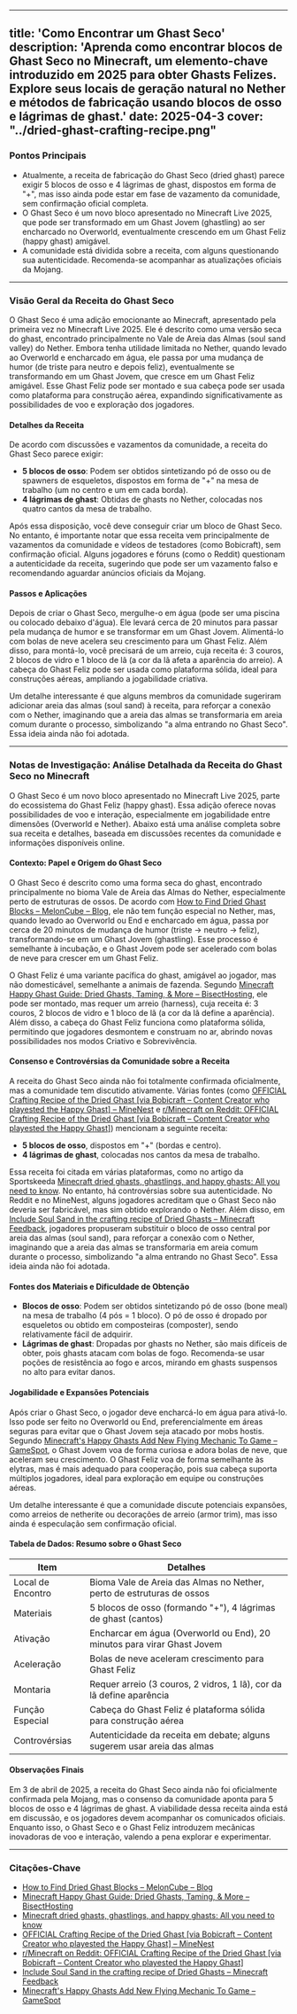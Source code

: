 
---
title: 'Como Encontrar um Ghast Seco'
description: 'Aprenda como encontrar blocos de Ghast Seco no Minecraft, um elemento-chave introduzido em 2025 para obter Ghasts Felizes. Explore seus locais de geração natural no Nether e métodos de fabricação usando blocos de osso e lágrimas de ghast.'
date: 2025-04-3
cover: "../dried-ghast-crafting-recipe.png"
---

### Pontos Principais  
- Atualmente, a receita de fabricação do Ghast Seco (dried ghast) parece exigir 5 blocos de osso e 4 lágrimas de ghast, dispostos em forma de "+", mas isso ainda pode estar em fase de vazamento da comunidade, sem confirmação oficial completa.  
- O Ghast Seco é um novo bloco apresentado no Minecraft Live 2025, que pode ser transformado em um Ghast Jovem (ghastling) ao ser encharcado no Overworld, eventualmente crescendo em um Ghast Feliz (happy ghast) amigável.  
- A comunidade está dividida sobre a receita, com alguns questionando sua autenticidade. Recomenda-se acompanhar as atualizações oficiais da Mojang.  

---

### Visão Geral da Receita do Ghast Seco  
O Ghast Seco é uma adição emocionante ao Minecraft, apresentado pela primeira vez no Minecraft Live 2025. Ele é descrito como uma versão seca do ghast, encontrado principalmente no Vale de Areia das Almas (soul sand valley) do Nether. Embora tenha utilidade limitada no Nether, quando levado ao Overworld e encharcado em água, ele passa por uma mudança de humor (de triste para neutro e depois feliz), eventualmente se transformando em um Ghast Jovem, que cresce em um Ghast Feliz amigável. Esse Ghast Feliz pode ser montado e sua cabeça pode ser usada como plataforma para construção aérea, expandindo significativamente as possibilidades de voo e exploração dos jogadores.  

#### Detalhes da Receita  
De acordo com discussões e vazamentos da comunidade, a receita do Ghast Seco parece exigir:  
- **5 blocos de osso**: Podem ser obtidos sintetizando pó de osso ou de spawners de esqueletos, dispostos em forma de "+" na mesa de trabalho (um no centro e um em cada borda).  
- **4 lágrimas de ghast**: Obtidas de ghasts no Nether, colocadas nos quatro cantos da mesa de trabalho.  

Após essa disposição, você deve conseguir criar um bloco de Ghast Seco. No entanto, é importante notar que essa receita vem principalmente de vazamentos da comunidade e vídeos de testadores (como Bobicraft), sem confirmação oficial. Alguns jogadores e fóruns (como o Reddit) questionam a autenticidade da receita, sugerindo que pode ser um vazamento falso e recomendando aguardar anúncios oficiais da Mojang.  

#### Passos e Aplicações  
Depois de criar o Ghast Seco, mergulhe-o em água (pode ser uma piscina ou colocado debaixo d'água). Ele levará cerca de 20 minutos para passar pela mudança de humor e se transformar em um Ghast Jovem. Alimentá-lo com bolas de neve acelera seu crescimento para um Ghast Feliz. Além disso, para montá-lo, você precisará de um arreio, cuja receita é: 3 couros, 2 blocos de vidro e 1 bloco de lã (a cor da lã afeta a aparência do arreio). A cabeça do Ghast Feliz pode ser usada como plataforma sólida, ideal para construções aéreas, ampliando a jogabilidade criativa.  

Um detalhe interessante é que alguns membros da comunidade sugeriram adicionar areia das almas (soul sand) à receita, para reforçar a conexão com o Nether, imaginando que a areia das almas se transformaria em areia comum durante o processo, simbolizando "a alma entrando no Ghast Seco". Essa ideia ainda não foi adotada.  

---

### Notas de Investigação: Análise Detalhada da Receita do Ghast Seco no Minecraft  

O Ghast Seco é um novo bloco apresentado no Minecraft Live 2025, parte do ecossistema do Ghast Feliz (happy ghast). Essa adição oferece novas possibilidades de voo e interação, especialmente em jogabilidade entre dimensões (Overworld e Nether). Abaixo está uma análise completa sobre sua receita e detalhes, baseada em discussões recentes da comunidade e informações disponíveis online.  

#### Contexto: Papel e Origem do Ghast Seco  
O Ghast Seco é descrito como uma forma seca do ghast, encontrado principalmente no bioma Vale de Areia das Almas do Nether, especialmente perto de estruturas de ossos. De acordo com [How to Find Dried Ghast Blocks – MelonCube – Blog](https://www.meloncube.net/blog/how-to-find-dried-ghast-blocks/), ele não tem função especial no Nether, mas, quando levado ao Overworld ou End e encharcado em água, passa por cerca de 20 minutos de mudança de humor (triste → neutro → feliz), transformando-se em um Ghast Jovem (ghastling). Esse processo é semelhante à incubação, e o Ghast Jovem pode ser acelerado com bolas de neve para crescer em um Ghast Feliz.  

O Ghast Feliz é uma variante pacífica do ghast, amigável ao jogador, mas não domesticável, semelhante a animais de fazenda. Segundo [Minecraft Happy Ghast Guide: Dried Ghasts, Taming, & More – BisectHosting](https://www.bisecthosting.com/blog/minecraft-happy-ghast-guide-dried-ghasts-taming-more), ele pode ser montado, mas requer um arreio (harness), cuja receita é: 3 couros, 2 blocos de vidro e 1 bloco de lã (a cor da lã define a aparência). Além disso, a cabeça do Ghast Feliz funciona como plataforma sólida, permitindo que jogadores desmontem e construam no ar, abrindo novas possibilidades nos modos Criativo e Sobrevivência.  

#### Consenso e Controvérsias da Comunidade sobre a Receita  
A receita do Ghast Seco ainda não foi totalmente confirmada oficialmente, mas a comunidade tem discutido ativamente. Várias fontes (como [OFFICIAL Crafting Recipe of the Dried Ghast [via Bobicraft – Content Creator who playested the Happy Ghast] – MineNest](https://www.minenest.com/434790/) e [r/Minecraft on Reddit: OFFICIAL Crafting Recipe of the Dried Ghast [via Bobicraft – Content Creator who playested the Happy Ghast]](https://www.reddit.com/r/Minecraft/comments/1jihygw/official_crafting_recipe_of_the_dried_ghast_via/)) mencionam a seguinte receita:  
- **5 blocos de osso**, dispostos em "+" (bordas e centro).  
- **4 lágrimas de ghast**, colocadas nos cantos da mesa de trabalho.  

Essa receita foi citada em várias plataformas, como no artigo da Sportskeeda [Minecraft dried ghasts, ghastlings, and happy ghasts: All you need to know](https://www.sportskeeda.com/minecraft/minecraft-dried-ghasts-ghastlings-happy-ghasts-all-need-know). No entanto, há controvérsias sobre sua autenticidade. No Reddit e no MineNest, alguns jogadores acreditam que o Ghast Seco não deveria ser fabricável, mas sim obtido explorando o Nether. Além disso, em [Include Soul Sand in the crafting recipe of Dried Ghasts – Minecraft Feedback](https://feedback.minecraft.net/hc/en-us/community/posts/35275178729485-Include-Soul-Sand-in-the-crafting-recipe-of-Dried-Ghasts), jogadores propuseram substituir o bloco de osso central por areia das almas (soul sand), para reforçar a conexão com o Nether, imaginando que a areia das almas se transformaria em areia comum durante o processo, simbolizando "a alma entrando no Ghast Seco". Essa ideia ainda não foi adotada.  

#### Fontes dos Materiais e Dificuldade de Obtenção  
- **Blocos de osso**: Podem ser obtidos sintetizando pó de osso (bone meal) na mesa de trabalho (4 pós = 1 bloco). O pó de osso é dropado por esqueletos ou obtido em composteiras (composter), sendo relativamente fácil de adquirir.  
- **Lágrimas de ghast**: Dropadas por ghasts no Nether, são mais difíceis de obter, pois ghasts atacam com bolas de fogo. Recomenda-se usar poções de resistência ao fogo e arcos, mirando em ghasts suspensos no alto para evitar danos.  

#### Jogabilidade e Expansões Potenciais  
Após criar o Ghast Seco, o jogador deve encharcá-lo em água para ativá-lo. Isso pode ser feito no Overworld ou End, preferencialmente em áreas seguras para evitar que o Ghast Jovem seja atacado por mobs hostis. Segundo [Minecraft's Happy Ghasts Add New Flying Mechanic To Game – GameSpot](https://www.gamespot.com/articles/minecrafts-happy-ghasts-add-new-flying-mechanic-to-game/1100-6530284/), o Ghast Jovem voa de forma curiosa e adora bolas de neve, que aceleram seu crescimento. O Ghast Feliz voa de forma semelhante às elytras, mas é mais adequado para cooperação, pois sua cabeça suporta múltiplos jogadores, ideal para exploração em equipe ou construções aéreas.  

Um detalhe interessante é que a comunidade discute potenciais expansões, como arreios de netherite ou decorações de arreio (armor trim), mas isso ainda é especulação sem confirmação oficial.  

#### Tabela de Dados: Resumo sobre o Ghast Seco  

| Item               | Detalhes                                                                 |
|-------------------|--------------------------------------------------------------------------|
| Local de Encontro | Bioma Vale de Areia das Almas no Nether, perto de estruturas de ossos     |
| Materiais         | 5 blocos de osso (formando "+"), 4 lágrimas de ghast (cantos)             |
| Ativação          | Encharcar em água (Overworld ou End), 20 minutos para virar Ghast Jovem  |
| Aceleração        | Bolas de neve aceleram crescimento para Ghast Feliz                     |
| Montaria          | Requer arreio (3 couros, 2 vidros, 1 lã), cor da lã define aparência     |
| Função Especial   | Cabeça do Ghast Feliz é plataforma sólida para construção aérea          |
| Controvérsias     | Autenticidade da receita em debate; alguns sugerem usar areia das almas  |

#### Observações Finais  
Em 3 de abril de 2025, a receita do Ghast Seco ainda não foi oficialmente confirmada pela Mojang, mas o consenso da comunidade aponta para 5 blocos de osso e 4 lágrimas de ghast. A viabilidade dessa receita ainda está em discussão, e os jogadores devem acompanhar os comunicados oficiais. Enquanto isso, o Ghast Seco e o Ghast Feliz introduzem mecânicas inovadoras de voo e interação, valendo a pena explorar e experimentar.  

---

### Citações-Chave  
- [How to Find Dried Ghast Blocks – MelonCube – Blog](https://www.meloncube.net/blog/how-to-find-dried-ghast-blocks/)  
- [Minecraft Happy Ghast Guide: Dried Ghasts, Taming, & More – BisectHosting](https://www.bisecthosting.com/blog/minecraft-happy-ghast-guide-dried-ghasts-taming-more)  
- [Minecraft dried ghasts, ghastlings, and happy ghasts: All you need to know](https://www.sportskeeda.com/minecraft/minecraft-dried-ghasts-ghastlings-happy-ghasts-all-need-know)  
- [OFFICIAL Crafting Recipe of the Dried Ghast [via Bobicraft – Content Creator who playested the Happy Ghast] – MineNest](https://www.minenest.com/434790/)  
- [r/Minecraft on Reddit: OFFICIAL Crafting Recipe of the Dried Ghast [via Bobicraft – Content Creator who playested the Happy Ghast]](https://www.reddit.com/r/Minecraft/comments/1jihygw/official_crafting_recipe_of_the_dried_ghast_via/)  
- [Include Soul Sand in the crafting recipe of Dried Ghasts – Minecraft Feedback](https://feedback.minecraft.net/hc/en-us/community/posts/35275178729485-Include-Soul-Sand-in-the-crafting-recipe-of-Dried-Ghasts)  
- [Minecraft's Happy Ghasts Add New Flying Mechanic To Game – GameSpot](https://www.gamespot.com/articles/minecrafts-happy-ghasts-add-new-flying-mechanic-to-game/1100-6530284/)
